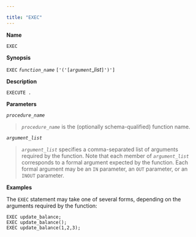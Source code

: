 ---

title: "EXEC"
---

<div id="exec" class="registered_link"></div>

**Name**

`EXEC`

**Synopsis**

`EXEC` *`function_name`* `['('[`*`argument`*_*list*`]')']`

**Description**

`EXECUTE .`

**Parameters**

*`procedure_name`*

> *`procedure_name`* is the (optionally schema-qualified) function name.

*`argument_list`*

> *`argument_list`* specifies a comma-separated list of arguments required by the function. Note that each member of *`argument_list`* corresponds to a formal argument expected by the function. Each formal argument may be an `IN` parameter, an `OUT` parameter, or an `INOUT` parameter.

**Examples**

The `EXEC` statement may take one of several forms, depending on the arguments required by the function:

```
EXEC update_balance;
EXEC update_balance();
EXEC update_balance(1,2,3);
```

